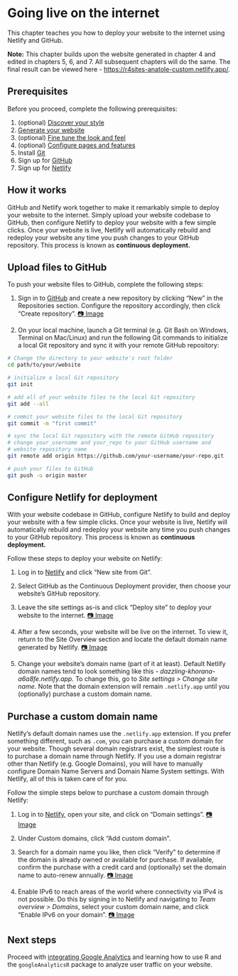 # Going live on the internet {#deploy}

This chapter teaches you how to deploy your website to the internet using Netlify and GitHub. 

:::design
**Note:** This chapter builds upon the website generated in chapter 4 and edited in chapters 5, 6, and 7. All subsequent chapters will do the same. The final result can be viewed here - [https://r4sites-anatole-custom.netlify.app/](https://r4sites-anatole-custom.netlify.app/){target="blank"}.
:::

## Prerequisites

Before you proceed, complete the following prerequisites:

1. (optional) [Discover your style](#choose-theme){target="blank"}
2. [Generate your website](#generate){target="blank"}
3. (optional) [Fine tune the look and feel](#fine-tune){target="blank"}
4. (optional) [Configure pages and features](#pages-features){target="blank"}
5. Install [Git](https://git-scm.com/book/en/v2/Getting-Started-Installing-Git){target="blank"}
6. Sign up for [GitHub](https://github.com/){target="blank"}
7. Sign up for [Netlify](https://app.netlify.com/){target="blank"}

## How it works

GitHub and Netlify work together to make it remarkably simple to deploy your website to the internet. Simply upload your website codebase to GitHub, then configure Netlify to deploy your website with a few simple clicks. Once your website is live, Netlify will automatically rebuild and redeploy your website any time you push changes to your GitHub repository. This process is known as **continuous deployment.**

## Upload files to GitHub {#initial-push}

To push your website files to GitHub, complete the following steps:

1. Sign in to [GitHub](https://github.com/){target="blank"} and create a new repository by clicking "New" in the Repositories section. Configure the repository accordingly, then click "Create repository". [📷 Image](https://i.imgur.com/dnmI973.png){target="blank"}

2. On your local machine, launch a Git terminal (e.g. Git Bash on Windows, Terminal on Mac/Linux) and run the following Git commands to initialize a local Git repository and sync it with your remote GitHub repository: 

```bash
# Change the directory to your website's root folder
cd path/to/your/website

# initialize a local Git repository
git init

# add all of your website files to the local Git repository
git add --all

# commit your website files to the local Git repository
git commit -m "first commit"

# sync the local Git repository with the remote GitHub repository
# change your_username and your_repo to your GitHub username and 
# website repository name
git remote add origin https://github.com/your-username/your-repo.git

# push your files to GitHub
git push -u origin master
```

## Configure Netlify for deployment

With your website codebase in GitHub, configure Netlify to build and deploy your website with a few simple clicks. Once your website is live, Netlify will automatically rebuild and redeploy your website any time you push changes to your GitHub repository. This process is known as **continuous deployment.**

Follow these steps to deploy your website on Netlify:

1. Log in to [Netlify](https://app.netlify.com/){target="blank"} and click "New site from Git".

2. Select GitHub as the Continuous Deployment provider, then choose your website's GitHub repository.

3. Leave the site settings as-is and click "Deploy site" to deploy your website to the internet. [📷 Image](https://i.imgur.com/wjDFnvJ.png){target="blank"}

4. After a few seconds, your website will be live on the internet. To view it, return to the Site Overview section and locate the default domain name generated by Netlify. [📷 Image](https://i.imgur.com/t6IW44i.png){target="blank"}

5. Change your website's domain name (part of it at least). Default Netlify domain names tend to look something like this - *dazzling-khorana-a6a8fe.netlify.app.* To change this, go to *Site settings > Change site name*. Note that the domain extension will remain `.netlify.app` until you (optionally) purchase a custom domain name.

## Purchase a custom domain name

Netlify's default domain names use the `.netlify.app` extension. If you prefer something different, such as `.com`, you can purchase a custom domain for your website. Though several domain registrars exist, the simplest route is to purchase a domain name through Netlify. If you use a domain registrar other than Netlify (e.g. Google Domains), you will have to manually configure Domain Name Servers and Domain Name System settings. With Netlify, all of this is taken care of for you.

Follow the simple steps below to purchase a custom domain through Netlify:

1. Log in to [Netlify](https://app.netlify.com/){target="blank"}, open your site, and click on "Domain settings". [📷 Image](https://i.imgur.com/ACjNs4w.png){target="blank"}

2. Under Custom domains, click "Add custom domain".

3. Search for a domain name you like, then click "Verify" to determine if the domain is already owned or available for purchase. If available, confirm the purchase with a credit card and (optionally) set the domain name to auto-renew annually. [📷 Image](https://i.imgur.com/y2s7wQR.png){target="blank"}

4. Enable IPv6 to reach areas of the world where connectivity via IPv4 is not possible. Do this by signing in to Netlify and navigating to *Team overview > Domains*, select your custom domain name, and click "Enable IPv6 on your domain". [📷 Image](https://docs.netlify.com/domains-https/netlify-dns/#ipv6-traffic){target="blank"}

## Next steps

Proceed with [integrating Google Analytics](#content){target="blank"} and learning how to use R and the `googleAnalyticsR` package to analyze user traffic on your website.

